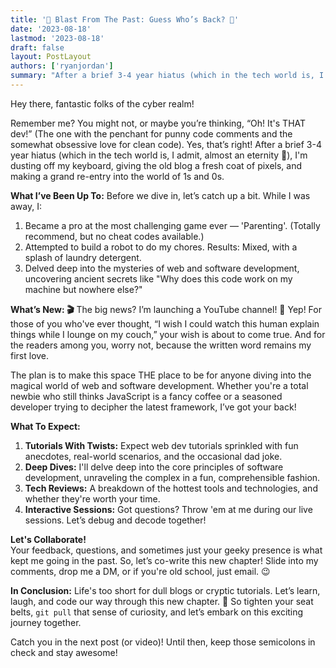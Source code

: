 ```yaml
---
title: '🚀 Blast From The Past: Guess Who’s Back? 🎉'
date: '2023-08-18'
lastmod: '2023-08-18'
draft: false
layout: PostLayout
authors: ['ryanjordan']
summary: "After a brief 3-4 year hiatus (which in the tech world is, I admit, almost an eternity 🦖), I'm dusting off my keyboard, giving the old blog a fresh coat of pixels, and making a grand re-entry into the world of 1s and 0s."
---
```


Hey there, fantastic folks of the cyber realm!

Remember me? You might not, or maybe you’re thinking, “Oh! It's THAT dev!” (The one with the penchant for punny code comments and the somewhat obsessive love for clean code). Yes, that’s right! After a brief 3-4 year hiatus (which in the tech world is, I admit, almost an eternity 🦖), I'm dusting off my keyboard, giving the old blog a fresh coat of pixels, and making a grand re-entry into the world of 1s and 0s.

**What I’ve Been Up To:**
Before we dive in, let’s catch up a bit. While I was away, I:

1. Became a pro at the most challenging game ever — 'Parenting'. (Totally recommend, but no cheat codes available.)
2. Attempted to build a robot to do my chores. Results: Mixed, with a splash of laundry detergent.
3. Delved deep into the mysteries of web and software development, uncovering ancient secrets like "Why does this code work on my machine but nowhere else?"

**What’s New: 🎬**
The big news? I’m launching a YouTube channel! 🎥 Yep! For those of you who've ever thought, “I wish I could watch this human explain things while I lounge on my couch,” your wish is about to come true. And for the readers among you, worry not, because the written word remains my first love.

The plan is to make this space THE place to be for anyone diving into the magical world of web and software development. Whether you're a total newbie who still thinks JavaScript is a fancy coffee or a seasoned developer trying to decipher the latest framework, I’ve got your back!

**What To Expect:**

1. **Tutorials With Twists:** Expect web dev tutorials sprinkled with fun anecdotes, real-world scenarios, and the occasional dad joke.
2. **Deep Dives:** I'll delve deep into the core principles of software development, unraveling the complex in a fun, comprehensible fashion.
3. **Tech Reviews:** A breakdown of the hottest tools and technologies, and whether they're worth your time.
4. **Interactive Sessions:** Got questions? Throw 'em at me during our live sessions. Let’s debug and decode together!

**Let's Collaborate!**  
Your feedback, questions, and sometimes just your geeky presence is what kept me going in the past. So, let’s co-write this new chapter! Slide into my comments, drop me a DM, or if you're old school, just email. 😉

**In Conclusion:**
Life's too short for dull blogs or cryptic tutorials. Let’s learn, laugh, and code our way through this new chapter. 🚀 So tighten your seat belts, `git pull` that sense of curiosity, and let’s embark on this exciting journey together.

Catch you in the next post (or video)! Until then, keep those semicolons in check and stay awesome!
